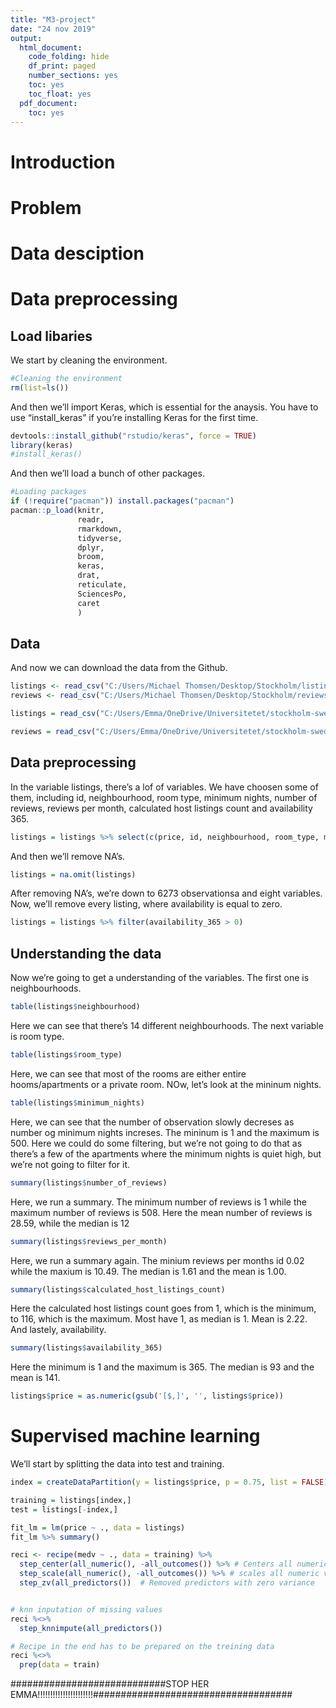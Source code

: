 ```yaml
---
title: "M3-project"
date: "24 nov 2019"
output:
  html_document:
    code_folding: hide
    df_print: paged
    number_sections: yes
    toc: yes
    toc_float: yes
  pdf_document:
    toc: yes
---
```

# Introduction

# Problem

# Data desciption

# Data preprocessing 

## Load libaries

We start by cleaning the environment.

```r
#Cleaning the environment
rm(list=ls())
```

And then we'll import Keras, which is essential for the anaysis. You have to use "install_keras" if you're installing Keras for the first time.

```r
devtools::install_github("rstudio/keras", force = TRUE)
library(keras)
#install_keras()
```

And then we'll load a bunch of other packages.

```r
#Loading packages
if (!require("pacman")) install.packages("pacman")
pacman::p_load(knitr,
               readr,
               rmarkdown, 
               tidyverse,
               dplyr,
               broom,
               keras,
               drat,
               reticulate,
               SciencesPo,
               caret
               )
```

## Data

And now we can download the data from the Github.

```r
listings <- read_csv("C:/Users/Michael Thomsen/Desktop/Stockholm/listings.csv")
reviews <- read_csv("C:/Users/Michael Thomsen/Desktop/Stockholm/reviews_detailed.csv")

```

```r
listings = read_csv("C:/Users/Emma/OneDrive/Universitetet/stockholm-sweden-airbnb-listings/listings_detailed.csv")

reviews = read_csv("C:/Users/Emma/OneDrive/Universitetet/stockholm-sweden-airbnb-listings/reviews_detailed.csv")
```

## Data preprocessing

In the variable listings, there's a lof of variables. We have choosen some of them, including id, neighbourhood, room type, minimum nights, number of reviews, reviews per month, calculated host listings count and availability 365.

```r
listings = listings %>% select(c(price, id, neighbourhood, room_type, minimum_nights, number_of_reviews, reviews_per_month, calculated_host_listings_count, availability_365)) %>% as_tibble()
```

And then we'll remove NA's.

```r
listings = na.omit(listings)
```

After removing NA's, we're down to 6273 observationsa and eight variables. Now, we'll remove every listing, where availability is equal to zero. 

```r
listings = listings %>% filter(availability_365 > 0)
```

## Understanding the data
Now we're going to get a understanding of the variables. The first one is neighbourhoods.

```r
table(listings$neighbourhood)
```

Here we can see that there's 14 different neighbourhoods. The next variable is room type.

```r
table(listings$room_type)
```

Here, we can see that most of the rooms are either entire hooms/apartments or a private room. NOw, let's look at the mininum nights.

```r
table(listings$minimum_nights)
```

Here, we can see that the number of observation slowly decreses as number og minimum nights increses. The mininum is 1 and the maximum is 500. Here we could do some filtering, but we're not going to do that as there's a few of the apartments where the minimum nights is quiet high, but we're not going to filter for it.  

```r
summary(listings$number_of_reviews)
```

Here, we run a summary. The minimum number of reviews is 1 while the maximum number of reviews is 508. Here the mean number of reviews is 28.59, while the median is 12 

```r
summary(listings$reviews_per_month)
```

Here, we run a summary again. The minium reviews per months id 0.02 while the maxium is 10.49. The median is 1.61 and the mean is 1.00. 

```r
summary(listings$calculated_host_listings_count)
```

Here the calculated host listings count goes from 1, which is the minimum, to 116, which is the maximum. Most have 1, as median is 1. Mean is 2.22. And lastely, availability.

```r
summary(listings$availability_365)
```

Here the minimum is 1 and the maximum is 365. The median is 93 and the mean is 141.

```r
listings$price = as.numeric(gsub('[$,]', '', listings$price))
```


# Supervised machine learning

We'll start by splitting the data into test and training.

```r
index = createDataPartition(y = listings$price, p = 0.75, list = FALSE)

training = listings[index,] 
test = listings[-index,] 
```

```r
fit_lm = lm(price ~ ., data = listings)
fit_lm %>% summary()
```

```r
reci <- recipe(medv ~ ., data = training) %>%
  step_center(all_numeric(), -all_outcomes()) %>% # Centers all numeric variables to mean = 0
  step_scale(all_numeric(), -all_outcomes()) %>% # scales all numeric variables to sd = 1
  step_zv(all_predictors())  # Removed predictors with zero variance


# knn inputation of missing values
reci %<>%
  step_knnimpute(all_predictors()) 

# Recipe in the end has to be prepared on the treining data
reci %<>% 
  prep(data = train)
```













































############################STOP HER EMMA!!!!!!!!!!!!!!!!!!!!!!####################################